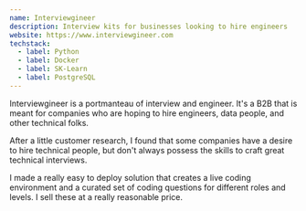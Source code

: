 ```yaml
---
name: Interviewgineer
description: Interview kits for businesses looking to hire engineers
website: https://www.interviewgineer.com
techstack:
  - label: Python
  - label: Docker
  - label: SK-Learn
  - label: PostgreSQL
---
```


Interviewgineer is a portmanteau of interview and engineer. It's a B2B that is meant for companies who are hoping to hire engineers, data people, and other technical folks. 

After a little customer research, I found that some companies have a desire to hire technical people, but don't always possess the skills to craft great technical interviews.

I made a really easy to deploy solution that creates a live coding environment and a curated set of coding questions for different roles and levels. I sell these at a really reasonable price.
